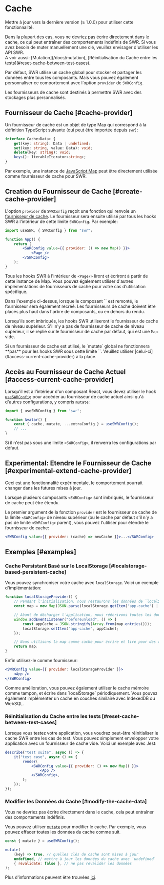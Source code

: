 
# Cache

<Callout>Mettre à jour vers la dernière version (≥ 1.0.0) pour utiliser cette fonctionnalité.</Callout>

<Callout emoji="⚠️">
    Dans la plupart des cas, vous ne devriez pas écrire directement dans le cache, ce qui peut entraîner des comportements indéfinis de SWR. Si vous avez besoin
    de muter manuellement une clé, veuillez envisager d'utiliser les API SWR.
    <br />A voir aussi: [Mutation](/docs/mutation), [Réinitialisation du Cache entre les tests](#reset-cache-between-test-cases).
</Callout>

Par défaut, SWR utilise un cache global pour stocker et partager les données entre tous les composants. Mais vous pouvez également personnaliser ce comportement avec l'option `provider` de `SWRConfig`.

Les fournisseurs de cache sont destinés à permettre SWR avec des stockages plus personnalisés.

## Fournisseur de Cache [#cache-provider]

Un fournisseur de cache est un objet de type Map qui correspond à la définition TypeScript suivante (qui peut être importée depuis `swr`):

```typescript
interface Cache<Data> {
    get(key: string): Data | undefined;
    set(key: string, value: Data): void;
    delete(key: string): void;
    keys(): IterableIterator<string>;
}
```

Par exemple, une instance de [JavaScript Map](https://developer.mozilla.org/en-US/docs/Web/JavaScript/Reference/Global_Objects/Map) peut être directement utilisée comme fournisseur de cache pour SWR.

## Creation du Fournisseur de Cache [#create-cache-provider]

L'option `provider` de `SWRConfig` reçoit une fonction qui renvoie un [fournisseur de cache](#cache-provider). Le fournisseur sera ensuite utilisé par tous les hooks SWR à l'intérieur de cette limite `SWRConfig`. Par exemple:

```jsx
import useSWR, { SWRConfig } from "swr";

function App() {
    return (
        <SWRConfig value={{ provider: () => new Map() }}>
            <Page />
        </SWRConfig>
    );
}
```

Tous les hooks SWR à l'intérieur de `<Page/>` liront et écriront à partir de cette instance de Map. Vous pouvez également utiliser d'autres implémentations de fournisseurs de cache pour votre cas d'utilisation spécifique.

<Callout>
    Dans l'exemple ci-dessus, lorsque le composant `<App />` est remonté, le fournisseur sera également recréé. Les fournisseurs de cache doivent être placés
    plus haut dans l'arbre de composants, ou en dehors du rendu.
</Callout>


<div className="my-8">
    <Cache />
</div>

Lorsqu'ils sont imbriqués, les hooks SWR utiliseront le fournisseur de cache de niveau supérieur. S'il n'y a pas de fournisseur de cache de niveau supérieur, il se replie sur le fournisseur de cache par défaut, qui est une `Map` vide.

<Callout emoji="⚠️">
  Si un fournisseur de cache est utilisé, le `mutate` global ne fonctionnera **pas** pour les hooks SWR sous cette limite `<SWRConfig>`. Veuillez utiliser [celui-ci](#access-current-cache-provider) à la place.
</Callout>

## Accès au Fournisseur de Cache Actuel [#access-current-cache-provider]

Lorsqu'il est à l'intérieur d'un composant React, vous devez utiliser le hook [`useSWRConfig`](/docs/global-configuration#access-to-global-configurations) pour accéder au fournisseur de cache actuel ainsi qu'à d'autres configurations, y compris `mutate`:

```jsx
import { useSWRConfig } from "swr";

function Avatar() {
    const { cache, mutate, ...extraConfig } = useSWRConfig();
    // ...
}
```

Si il n'est pas sous une limite `<SWRConfig>`, il renverra les configurations par défaut.

## Experimental: Etendre le Fournisseur de Cache [#experimental-extend-cache-provider]

<Callout emoji="🧪">Ceci est une fonctionnalité expérimentale, le comportement pourrait changer dans les futures mises à jour.</Callout>

Lorsque plusieurs composants `<SWRConfig>` sont imbriqués, le fournisseur de cache peut être étendu.

Le premier argument de la fonction `provider` est le fournisseur de cache de la limite `<SWRConfig>` de niveau supérieur (ou le cache par défaut s'il n'y a pas de limite `<SWRConfig>` parent), vous pouvez l'utiliser pour étendre le fournisseur de cache:

```jsx
<SWRConfig value={{ provider: (cache) => newCache }}>...</SWRConfig>
```

## Exemples [#examples]

### Cache Persistant Basé sur le LocalStorage [#localstorage-based-persistent-cache]

Vous pouvez synchroniser votre cache avec `localStorage`. Voici un exemple d'implémentation:

```jsx
function localStorageProvider() {
    // Pendant l'initialisation, nous restaurons les données de `localStorage` dans une map.
    const map = new Map(JSON.parse(localStorage.getItem("app-cache") || "[]"));

    // Abant de décharger l'application, nous réécrivons toutes les données dans `localStorage`.
    window.addEventListener("beforeunload", () => {
        const appCache = JSON.stringify(Array.from(map.entries()));
        localStorage.setItem("app-cache", appCache);
    });

    // Nous utilisons la map comme cache pour écrire et lire pour des raisons de performance.
    return map;
}
```

Enfin utilisez-le comme fournisseur:

```jsx
<SWRConfig value={{ provider: localStorageProvider }}>
    <App />
</SWRConfig>
```

<Callout>
    Comme amélioration, vous pouvez également utiliser le cache mémoire comme tampon, et écrire dans `localStorage` périodiquement. Vous pouvez également
    implémenter un cache en couches similaire avec IndexedDB ou WebSQL.
</Callout>

### Réinitialisation du Cache entre les tests [#reset-cache-between-test-cases]

Lorsque vous testez votre application, vous voudrez peut-être réinitialiser le cache SWR entre les cas de test. Vous pouvez simplement envelopper votre application avec un fournisseur de cache vide. Voici un exemple avec Jest:

```jsx
describe("test suite", async () => {
    it("test case", async () => {
        render(
            <SWRConfig value={{ provider: () => new Map() }}>
                <App />
            </SWRConfig>,
        );
    });
});
```

### Modifier les Données du Cache [#modify-the-cache-data]

<Callout emoji="🚨" type="error">
    Vous ne devriez pas écrire directement dans le cache, cela peut entraîner des comportements indéfinis.
</Callout>

Vous pouvez utiliser [`mutate`](/docs/mutation) pour modifier le cache. Par exemple, vous pouvez effacer toutes les données du cache comme suit.

```jsx
const { mutate } = useSWRConfig();

mutate(
    (key) => true, // quelles clés de cache sont mises à jour
    undefined, // mettre à jour les données du cache avec `undefined`
    { revalidate: false }, // ne pas revalider les données
);
```

Plus d'informations peuvent être trouvées [ici](/docs/arguments#multiple-arguments).
